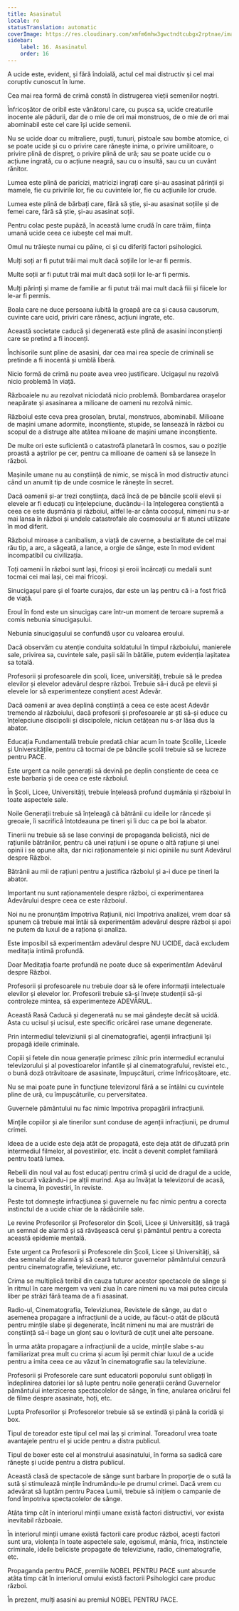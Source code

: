 ```yaml
---
title: Asasinatul
locale: ro
statusTranslation: automatic
coverImage: https://res.cloudinary.com/xmfm6mhw3gwctndtcubgx2rptnae/image/upload/v1740337243/small_cover_educacion_fundamental_a051170f1c.webp
sidebar:
    label: 16. Asasinatul
    order: 16
---
```

A ucide este, evident, și fără îndoială, actul cel mai distructiv și cel mai coruptiv cunoscut în lume.

Cea mai rea formă de crimă constă în distrugerea vieții semenilor noștri.

Înfricoșător de oribil este vânătorul care, cu pușca sa, ucide creaturile inocente ale pădurii, dar de o mie de ori mai monstruos, de o mie de ori mai abominabil este cel care își ucide semenii.

Nu se ucide doar cu mitraliere, puști, tunuri, pistoale sau bombe atomice, ci se poate ucide și cu o privire care rănește inima, o privire umilitoare, o privire plină de dispreț, o privire plină de ură; sau se poate ucide cu o acțiune ingrată, cu o acțiune neagră, sau cu o insultă, sau cu un cuvânt rănitor.

Lumea este plină de paricizi, matricizi ingrați care și-au asasinat părinții și mamele, fie cu privirile lor, fie cu cuvintele lor, fie cu acțiunile lor crude.

Lumea este plină de bărbați care, fără să știe, și-au asasinat soțiile și de femei care, fără să știe, și-au asasinat soții.

Pentru colac peste pupăză, în această lume crudă în care trăim, ființa umană ucide ceea ce iubește cel mai mult.

Omul nu trăiește numai cu pâine, ci și cu diferiți factori psihologici.

Mulți soți ar fi putut trăi mai mult dacă soțiile lor le-ar fi permis.

Multe soții ar fi putut trăi mai mult dacă soții lor le-ar fi permis.

Mulți părinți și mame de familie ar fi putut trăi mai mult dacă fiii și fiicele lor le-ar fi permis.

Boala care ne duce persoana iubită la groapă are ca și causa causorum, cuvinte care ucid, priviri care rănesc, acțiuni ingrate, etc.

Această societate caducă și degenerată este plină de asasini inconștienți care se pretind a fi inocenți.

Închisorile sunt pline de asasini, dar cea mai rea specie de criminali se pretinde a fi inocentă și umblă liberă.

Nicio formă de crimă nu poate avea vreo justificare. Ucigașul nu rezolvă nicio problemă în viață.

Războaiele nu au rezolvat niciodată nicio problemă. Bombardarea orașelor neapărate și asasinarea a milioane de oameni nu rezolvă nimic.

Războiul este ceva prea grosolan, brutal, monstruos, abominabil. Milioane de mașini umane adormite, inconștiente, stupide, se lansează în război cu scopul de a distruge alte atâtea milioane de mașini umane inconștiente.

De multe ori este suficientă o catastrofă planetară în cosmos, sau o poziție proastă a aștrilor pe cer, pentru ca milioane de oameni să se lanseze în război.

Mașinile umane nu au conștiință de nimic, se mișcă în mod distructiv atunci când un anumit tip de unde cosmice le rănește în secret.

Dacă oamenii și-ar trezi conștiința, dacă încă de pe băncile școlii elevii și elevele ar fi educați cu înțelepciune, ducându-i la înțelegerea conștientă a ceea ce este dușmănia și războiul, altfel le-ar cânta cocoșul, nimeni nu s-ar mai lansa în război și undele catastrofale ale cosmosului ar fi atunci utilizate în mod diferit.

Războiul miroase a canibalism, a viață de caverne, a bestialitate de cel mai rău tip, a arc, a săgeată, a lance, a orgie de sânge, este în mod evident incompatibil cu civilizația.

Toți oamenii în război sunt lași, fricoși și eroii încărcați cu medalii sunt tocmai cei mai lași, cei mai fricoși.

Sinucigașul pare și el foarte curajos, dar este un laș pentru că i-a fost frică de viață.

Eroul în fond este un sinucigaș care într-un moment de teroare supremă a comis nebunia sinucigașului.

Nebunia sinucigașului se confundă ușor cu valoarea eroului.

Dacă observăm cu atenție conduita soldatului în timpul războiului, manierele sale, privirea sa, cuvintele sale, pașii săi în bătălie, putem evidenția lașitatea sa totală.

Profesorii și profesoarele din școli, licee, universități, trebuie să le predea elevilor și elevelor adevărul despre război. Trebuie să-i ducă pe elevii și elevele lor să experimenteze conștient acest Adevăr.

Dacă oamenii ar avea deplină conștiință a ceea ce este acest Adevăr tremendo al războiului, dacă profesorii și profesoarele ar ști să-și educe cu înțelepciune discipolii și discipolele, niciun cetățean nu s-ar lăsa dus la abator.

Educația Fundamentală trebuie predată chiar acum în toate Școlile, Liceele și Universitățile, pentru că tocmai de pe băncile școlii trebuie să se lucreze pentru PACE.

Este urgent ca noile generații să devină pe deplin conștiente de ceea ce este barbaria și de ceea ce este războiul.

În Școli, Licee, Universități, trebuie înțeleasă profund dușmănia și războiul în toate aspectele sale.

Noile Generații trebuie să înțeleagă că bătrânii cu ideile lor râncede și greoaie, îi sacrifică întotdeauna pe tineri și îi duc ca pe boi la abator.

Tinerii nu trebuie să se lase convinși de propaganda belicistă, nici de rațiunile bătrânilor, pentru că unei rațiuni i se opune o altă rațiune și unei opinii i se opune alta, dar nici raționamentele și nici opiniile nu sunt Adevărul despre Război.

Bătrânii au mii de rațiuni pentru a justifica războiul și a-i duce pe tineri la abator.

Important nu sunt raționamentele despre război, ci experimentarea Adevărului despre ceea ce este războiul.

Noi nu ne pronunțăm împotriva Rațiunii, nici împotriva analizei, vrem doar să spunem că trebuie mai întâi să experimentăm adevărul despre război și apoi ne putem da luxul de a raționa și analiza.

Este imposibil să experimentăm adevărul despre NU UCIDE, dacă excludem meditația intimă profundă.

Doar Meditația foarte profundă ne poate duce să experimentăm Adevărul despre Război.

Profesorii și profesoarele nu trebuie doar să le ofere informații intelectuale elevilor și elevelor lor. Profesorii trebuie să-și învețe studenții să-și controleze mintea, să experimenteze ADEVĂRUL.

Această Rasă Caducă și degenerată nu se mai gândește decât să ucidă. Asta cu ucisul și ucisul, este specific oricărei rase umane degenerate.

Prin intermediul televiziunii și al cinematografiei, agenții infracțiunii își propagă ideile criminale.

Copiii și fetele din noua generație primesc zilnic prin intermediul ecranului televizorului și al povestioarelor infantile și al cinematografului, revistei etc., o bună doză otrăvitoare de asasinate, împușcături, crime înfricoșătoare, etc.

Nu se mai poate pune în funcțiune televizorul fără a se întâlni cu cuvintele pline de ură, cu împușcăturile, cu perversitatea.

Guvernele pământului nu fac nimic împotriva propagării infracțiunii.

Mințile copiilor și ale tinerilor sunt conduse de agenții infracțiunii, pe drumul crimei.

Ideea de a ucide este deja atât de propagată, este deja atât de difuzată prin intermediul filmelor, al povestirilor, etc. încât a devenit complet familiară pentru toată lumea.

Rebelii din noul val au fost educați pentru crimă și ucid de dragul de a ucide, se bucură văzându-i pe alții murind. Așa au învățat la televizorul de acasă, la cinema, în povestiri, în reviste.

Peste tot domnește infracțiunea și guvernele nu fac nimic pentru a corecta instinctul de a ucide chiar de la rădăcinile sale.

Le revine Profesorilor și Profesorelor din Școli, Licee și Universități, să tragă un semnal de alarmă și să răvășească cerul și pământul pentru a corecta această epidemie mentală.

Este urgent ca Profesorii și Profesorele din Școli, Licee și Universități, să dea semnalul de alarmă și să ceară tuturor guvernelor pământului cenzură pentru cinematografie, televiziune, etc.

Crima se multiplică teribil din cauza tuturor acestor spectacole de sânge și în ritmul în care mergem va veni ziua în care nimeni nu va mai putea circula liber pe străzi fără teama de a fi asasinat.

Radio-ul, Cinematografia, Televiziunea, Revistele de sânge, au dat o asemenea propagare a infracțiunii de a ucide, au făcut-o atât de plăcută pentru mințile slabe și degenerate, încât nimeni nu mai are mustrări de conștiință să-i bage un glonț sau o lovitură de cuțit unei alte persoane.

În urma atâta propagare a infracțiunii de a ucide, mințile slabe s-au familiarizat prea mult cu crima și acum își permit chiar luxul de a ucide pentru a imita ceea ce au văzut în cinematografie sau la televiziune.

Profesorii și Profesorele care sunt educatorii poporului sunt obligați în îndeplinirea datoriei lor să lupte pentru noile generații cerând Guvernelor pământului interzicerea spectacolelor de sânge, în fine, anularea oricărui fel de filme despre asasinate, hoți, etc.

Lupta Profesorilor și Profesorelor trebuie să se extindă și până la coridă și box.

Tipul de toreador este tipul cel mai laș și criminal. Toreadorul vrea toate avantajele pentru el și ucide pentru a distra publicul.

Tipul de boxer este cel al monstrului asasinatului, în forma sa sadică care rănește și ucide pentru a distra publicul.

Această clasă de spectacole de sânge sunt barbare în proporție de o sută la sută și stimulează mințile îndrumându-le pe drumul crimei. Dacă vrem cu adevărat să luptăm pentru Pacea Lumii, trebuie să inițiem o campanie de fond împotriva spectacolelor de sânge.

Atâta timp cât în interiorul minții umane există factori distructivi, vor exista inevitabil războaie.

În interiorul minții umane există factorii care produc război, acești factori sunt ura, violența în toate aspectele sale, egoismul, mânia, frica, instinctele criminale, ideile beliciste propagate de televiziune, radio, cinematografie, etc.

Propaganda pentru PACE, premiile NOBEL PENTRU PACE sunt absurde atâta timp cât în interiorul omului există factorii Psihologici care produc război.

În prezent, mulți asasini au premiul NOBEL PENTRU PACE.

